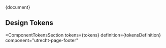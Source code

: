 
<Meta title="CSS Component/Page Footer/README" />

<Description>{document}</Description>

## Design Tokens

<ComponentTokensSection
  tokens={tokens}
  definition={tokensDefinition}
  component="utrecht-page-footer"
></ComponentTokensSection>

